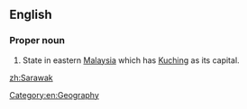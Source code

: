 ==English==

===Proper noun===
{{en-proper noun}}
# State in eastern [[Malaysia]] which has [[Kuching]] as its capital.

[[Category:en:Geography]]
[[zh:Sarawak]]